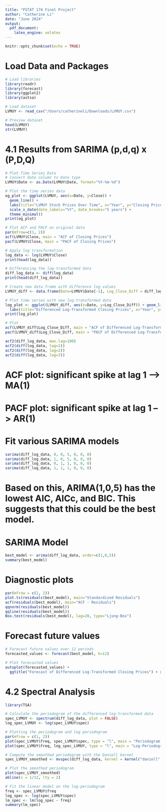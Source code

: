 ```yaml
---
title: "PSTAT 174 Final Project"
author: "Catherine Li"
date: "June 2024"
output: 
  pdf_document: 
    latex_engine: xelatex
---
```


```r
knitr::opts_chunk$set(echo = TRUE)
```

# Load Data and Packages
```r
# Load libraries 
library(readr)
library(forecast) 
library(ggplot2)
library(astsa)

# Load dataset
LVMUY <- read_csv("/Users/catherineli/Downloads/LVMUY.csv")

# Preview dataset
head(LVMUY)
str(LVMUY)
```

# 4.1 Results from SARIMA (p,d,q) x (P,D,Q)
```r
# Plot Time Series Data 
# Convert date column to Date type
LVMUY$Date <- as.Date(LVMUY$Date, format="%Y-%m-%d")

# Plot the time series data
og_plot <- ggplot(LVMUY, aes(x=Date, y=Close)) +
  geom_line() +
  labs(title="LVMUY Stock Prices Over Time", x="Year", y="Closing Price") +
  scale_x_date(date_labels="%Y", date_breaks="5 years") +
  theme_minimal()
print(og_plot)

# Plot ACF and PACF on original data
par(mfrow=c(1, 2))
acf(LVMUY$Close, main = "ACF of Closing Prices")
pacf(LVMUY$Close, main = "PACF of Closing Prices")
```

```r
# Apply log transformation
log_data <- log(LVMUY$Close)
print(head(log_data))

# Differencing the log-transformed data
diff_log_data <- diff(log_data)
print(head(diff_log_data))

# Create new data frame with difference log values 
LVMUY_diff <- data.frame(Date=LVMUY$Date[-1], Log_Close_Diff = diff_log_data)

# Plot time series with new log-transformed data 
log_plot <- ggplot(LVMUY_diff, aes(x=Date, y=Log_Close_Diff)) + geom_line() +
  labs(title="Differenced Log-Transformed Closing Prices", x="Year", y="Differenced Log Closing Prices")
print(log_plot)
```

```r
# Plot 
acf(LVMUY_diff$Log_Close_Diff, main = "ACF of Differenced Log-Transformed Closing Prices")
pacf(LVMUY_diff$Log_Close_Diff, main = "PACF of Differenced Log-Transformed Closing Prices")
```

```r
acf2(diff_log_data, max.lag=100)
acf2(diff(log_data, lag=1))
acf2(diff(log_data, lag=2))
acf2(diff(log_data, lag=3))
```
# ACF plot: significant spike at lag 1 --> MA(1) 
# PACF plot: significant spike at lag 1 --> AR(1)

# Fit various SARIMA models
```r
sarima(diff_log_data, 0, 0, 5, 0, 0, 0)
sarima(diff_log_data, 1, 0, 5, 0, 0, 0)
sarima(diff_log_data, 0, 1, 1, 0, 0, 0)
sarima(diff_log_data, 1, 1, 1, 0, 0, 0)
```
# Based on this, ARIMA(1,0,5) has the lowest AIC, AICc, and BIC. This suggests that this could be the best model.

# SARIMA Model
```r
best_model <- arima(diff_log_data, order=c(1,0,5))
summary(best_model)
```

# Diagnostic plots 
```r
par(mfrow = c(2, 2))
plot.ts(residuals(best_model), main="Standardized Residuals")
acf(residuals(best_model), main="ACF - Residuals")
qqnorm(residuals(best_model))
qqline(residuals(best_model))
Box.test(residuals(best_model), lag=20, type="Ljung-Box")
```

# Forecast future values 
```r
# Forecast future values over 12 periods
forecasted_values <- forecast(best_model, h=12)

# Plot forecasted values
autoplot(forecasted_values) +
  ggtitle("Forecast of Differenced Log-Transformed Closing Prices") + xlab("Year") + ylab("Differenced Log Closing Prices") + scale_x_continuous(breaks = seq(2024, 2030, by = 8))
```


# 4.2 Spectral Analysis 
```r
library(TSA)

# Calculate the periodogram of the differenced log-transformed data
spec_LVMUY <- spectrum(diff_log_data, plot = FALSE)
log_spec_LVMUY <- log(spec_LVMUY$spec)

# Plotting the periodogram and log periodogram
par(mfrow = c(1, 2))
plot(spec_LVMUY$freq, spec_LVMUY$spec, type = "l", main = "Periodogram of LVMUY Data", xlab = "Frequency", ylab = "Spectral Density")
plot(spec_LVMUY$freq, log_spec_LVMUY, type = "l", main = "Log-Periodogram of LVMUY Data", xlab = "Frequency", ylab = "Log-Spectral Density")
```

```r
# Compute the smoothed periodogram with the Daniell kernel
spec_LVMUY_smoothed <- mvspec(diff_log_data, kernel = kernel("daniell", 7), log = "no")

# Plot the smoothed periodogram
plot(spec_LVMUY_smoothed)
abline(v = 1/12, lty = 2) 
```

```r
# Fit the linear model on the log-periodogram
freq <- spec_LVMUY$freq
log_spec <- log(spec_LVMUY$spec)
lm_spec <- lm(log_spec ~ freq)
summary(lm_spec)
```